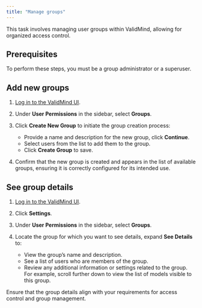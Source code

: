 ```yaml
---
title: "Manage groups"
---
```


This task involves managing user groups within ValidMind, allowing for organized access control.

## Prerequisites

To perform these steps, you must be a group administrator or a superuser. 

## Add new groups

1. [Log in to the ValidMind UI]({{< var vm_ui >}}).

2. Under **User Permissions** in the sidebar, select **Groups**.

3. Click **Create New Group** to initiate the group creation process:
   - Provide a name and description for the new group, click **Continue**.
   - Select users from the list to add them to the group.
   - Click **Create Group** to save.

4. Confirm that the new group is created and appears in the list of available groups, ensuring it is correctly configured for its intended use.

## See group details

1. [Log in to the ValidMind UI]({{< var vm_ui >}}).

2. Click **Settings**. 

3. Under **User Permissions** in the sidebar, select **Groups**. 

4. Locate the group for which you want to see details, expand **See Details** to:
   - View the group's name and description.
   - See a list of users who are members of the group.
   - Review any additional information or settings related to the group. For example, scroll further down to view the list of models visible to this group.

::: {.callout-tip}
Ensure that the group details align with your requirements for access control and group management.
:::

<!---
## Troubleshooting

[Include any common issues or errors that may arise during the task and how to resolve them.]

## What's next

[Summarize the task and provide any next steps or resources for the user to continue their learning or work.]
--->
